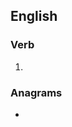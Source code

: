 ==English==

===Verb===
{{head|en|verb form}}

# {{en-past of|woo}}

===Anagrams===
* {{anagrams|en|Ewood|woode}}